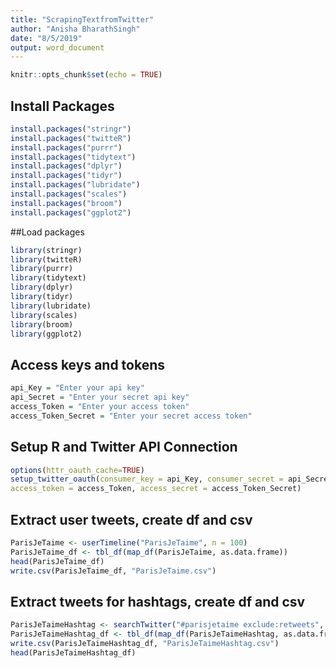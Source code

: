 ```yaml
---
title: "ScrapingTextfromTwitter"
author: "Anisha BharathSingh"
date: "8/5/2019"
output: word_document
---
```


```r
knitr::opts_chunk$set(echo = TRUE)
```

## Install Packages
```r
install.packages("stringr")
install.packages("twitteR")
install.packages("purrr")
install.packages("tidytext")
install.packages("dplyr")
install.packages("tidyr")
install.packages("lubridate")
install.packages("scales")
install.packages("broom")
install.packages("ggplot2")
```

##Load packages
```r
library(stringr)
library(twitteR)
library(purrr)
library(tidytext)
library(dplyr)
library(tidyr)
library(lubridate)
library(scales)
library(broom)
library(ggplot2)
```

## Access keys and tokens
```r
api_Key = "Enter your api key"
api_Secret = "Enter your secret api key"
access_Token = "Enter your access token"
access_Token_Secret = "Enter your secret access token"
```


## Setup R and Twitter API Connection
```r
options(httr_oauth_cache=TRUE)
setup_twitter_oauth(consumer_key = api_Key, consumer_secret = api_Secret,
access_token = access_Token, access_secret = access_Token_Secret)
```

## Extract user tweets, create df and csv
```r
ParisJeTaime <- userTimeline("ParisJeTaime", n = 100)
ParisJeTaime_df <- tbl_df(map_df(ParisJeTaime, as.data.frame))
head(ParisJeTaime_df)
write.csv(ParisJeTaime_df, "ParisJeTaime.csv")
```

## Extract tweets for hashtags, create df and csv
```r
ParisJeTaimeHashtag <- searchTwitter("#parisjetaime exclude:retweets", n=100)
ParisJeTaimeHashtag_df <- tbl_df(map_df(ParisJeTaimeHashtag, as.data.frame))
write.csv(ParisJeTaimeHashtag_df, "ParisJeTaimeHashtag.csv")
head(ParisJeTaimeHashtag_df)
```




